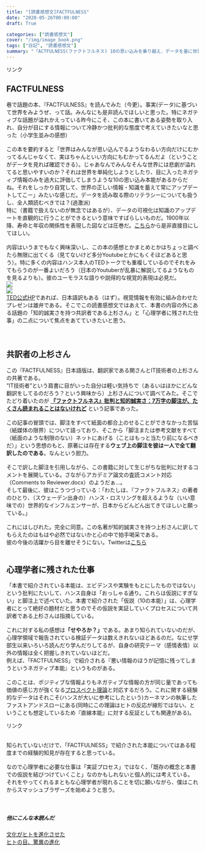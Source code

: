 ```yaml
---
title: "[読書感想文]FACTFULNESS"
date: "2020-05-26T00:00:00"
draft: True

categories: ["読書感想文"]
cover: "/img/image_book.png"
tags: ["日記", "読書感想文"]
summary: "「ACTFULNESS(ファクトフルネス) 10の思い込みを乗り越え、データを基に世界を正しく見る習慣」を読みました"
---
```


<!-- START MoshimoAffiliateEasyLink -->
<script type="text/javascript">
(function(b,c,f,g,a,d,e){b.MoshimoAffiliateObject=a;
b[a]=b[a]||function(){arguments.currentScript=c.currentScript
||c.scripts[c.scripts.length-2];(b[a].q=b[a].q||[]).push(arguments)};
c.getElementById(a)||(d=c.createElement(f),d.src=g,
d.id=a,e=c.getElementsByTagName("body")[0],e.appendChild(d))})
(window,document,"script","//dn.msmstatic.com/site/cardlink/bundle.js","msmaflink");
msmaflink({"n":"FACTFULNESS(ファクトフルネス) 10の思い込みを乗り越え、データを基に世界を正しく見る習慣","b":"日経BP","t":"","d":"https:\/\/m.media-amazon.com","c_p":"\/images\/I","p":["\/51D02a-tpDL.jpg","\/61X+L78ZFJL.jpg","\/51IkFu4QpCL.jpg","\/41vdmPfStTL.jpg","\/411yj1odi0L.jpg"],"u":{"u":"https:\/\/www.amazon.co.jp\/dp\/4822289605","t":"amazon","r_v":""},"aid":{"amazon":"1842760","rakuten":"1824263","yahoo":"1845435"},"eid":"RfkRF","s":"s"});
</script>
<div id="msmaflink-RfkRF">リンク</div>
<!-- MoshimoAffiliateEasyLink END -->

  
## FACTFULNESS
  巷で話題の本、『FACTFULNESS』を読んでみた（今更）。事実(データ)に基づいて世界をみようぜ、って話。みんなにも是非読んでほしいと思った。特にネガティブな話題が溢れかえっている昨今にこそ、この本に書いてある姿勢を取り入れ、自分が目にする情報について冷静かつ批判的な態度で考えていきたいなと思った（小学生並みの感想）
  <br>
  <br>
  この本を要約すると「世界はみんなが思い込んでるようなわるい方向だけにむかってるんじゃなくて、実はちゃんといい方向にもむかってるんだよ（ということがデータを見れば確認できる）。じゃあなんでみんなそんな世界には悲劇が溢れてると思いやすいのか？それは世界を単純化しようとしたり、目に入ったネガティブ情報のみを過大に評価してしまうような10の思い込み本能があるからだね。それをしっかり自覚して、世界の正しい情報・知識を蓄えて常にアップデートしてこー」みたいな感じだ。データを読み取る際のリテラシーについても扱うし、全人類読むべきでは？(過激派)<br>
  特に（書籍で扱えないのが無念ではあるが）、データの可視化は知識のアップデートを直観的に行うことができるという意味ですばらしいものだ。1900年以降、寿命と年収の関係性を表現した図などは圧巻だ。[こちら](https://www.gapminder.org/tools/#$state$time$value=1900;;&ui$presentation:true;&chart-type=bubbles)から是非直接目にしてほしい。<br>
  <br>
  内容はいうまでもなく興味深いし、この本の感想とかまとめとかはちょっと調べたら無限に出てくる（見てないけど多分Youtubeとかにもくそほどあると思う）。特に多くの内容はハンス本人のTEDトークでも重複しているのでそれをみてもらうのが一番よいだろう（日本のYoutuberが乱暴に解説してるようなものを見るよりも）。彼のユーモラスな語りや説得的な視覚的表現は必見だ。<br>
  [![](https://img.youtube.com/vi/hVimVzgtD6w/0.jpg)](https://www.youtube.com/watch?v=hVimVzgtD6w)<br>
  [![](https://img.youtube.com/vi/Sm5xF-UYgdg/0.jpg)](https://www.youtube.com/watch?v=Sm5xF-UYgdg)<br>
  [TED公式HP](https://www.ted.com/talks/hans_rosling_the_best_stats_you_ve_ever_seen?language=ja)であれば、日本語訳もある（はず）。視覚情報を有効に組み合わせたプレゼンは雄弁である。そこでこの読書感想文ではあえて、本書の内容の外にある話題の「知的誠実さを持つ共訳者である上杉さん」と「心理学者に残された仕事」の二点について焦点をあてていきたいと思う。<br>
  <br>
  <br>
  
## 共訳者の上杉さん
  
  この『FACTFULNESS』日本語版は、翻訳家である関さんとIT技術者の上杉さんの共著である。<br>
”IT技術者”という肩書に目がいった自分は軽い気持ちで（あるいはほかにどんな翻訳をしてるのだろう？という興味から）上杉さんについて調べてみた。そこでたどり着いたのが **[『ファクトフルネス』批判と知的誠実さ：7万字の脚注が、たくさん読まれることはないけれど](https://jp.chibicode.com/factfulness-notes)** という記事であった。<br>
<br>
この記事の冒頭では、脚注をすべて紙面の都合上のせることができなかった苦悩（紙媒体の限界）について語っており、そこから「脚注または参考文献をすべて（紙面のような制限のない）ネットにあげる（ことはもっと当たり前になるべきだ）」という思想のもと、原著には存在する**ウェブ上の脚注を彼は一人で全て翻訳したのである**。なんという胆力。<br>
<br>
そこで訳した脚注を引用しながら、この書籍に対して生じがちな批判に対するコメントを展開している。さながらアカデミア論文の査読コメント対応（Comments to Reviewer.docx）のようだぁ…。<br>
そして最後に、彼はこうつづっている：「わたしは、『ファクトフルネス』の著者のひとり、（スウェーデン出身の）ハンス・ロスリングを超えるような（いい意味での）世界的なインフルエンサーが、日本からどんどん出てきてほしいと願っている。」<br>
<br>
これにはしびれた。完全に同意。この名著が知的誠実さを持つ上杉さんに訳してもらえたのはもはや必然ではないかと心の中で拍手喝采である。<br>
彼の今後の活躍から目を離せそうにない。Twitterは[こちら](https://twitter.com/chibicode)<br>
<br>

## 心理学者に残された仕事
  
  「本書で紹介されている本能は、エビデンスや実験をもとにしたものではない」という批判にたいして、ハンス自身は「おっしゃる通り。これらは仮説にすぎない」と脚注上で述べていた。本書で紹介された「仮説（10の本能）」は、心理学者にとって絶好の題材だと思うのでその仮説を実証していくプロセスについて共訳者である上杉さんは指摘している。<br>
  <br>
  これに対する私の感想は**「せやろか？」**である。あまり知られていないのだが、心理学領域で報告されている検証データは数えきれないほどあるのだ。なにせ学部生以来いろいろ読んだり学んだりしてるが、自身の研究テーマ（感情表情）以外の情報は全く把握しきれていないほどだ。<br>
  例えば、「FACTFULNESS」で紹介される『悪い情報のほうが記憶に残ってしまうというネガティブ本能』というものがある。<br><br>
  このことは、ポジティブな情報よりもネガティブな情報の方が同じ量であっても価値の感じ方が強くなる[プロスペクト理論](https://ja.wikipedia.org/wiki/%E3%83%97%E3%83%AD%E3%82%B9%E3%83%9A%E3%82%AF%E3%83%88%E7%90%86%E8%AB%96)と対応するだろう。これに関する経験的なデータはそれこそ(ハンスが大いに参考にしたという)カーネマンの執筆したファストアンドスローにある(同時にこの理論はヒトの反応が線形ではない、ということも想定しているため『直線本能』に対する反証としても関連がある)。<br>
  
<!-- START MoshimoAffiliateEasyLink -->
<script type="text/javascript">
(function(b,c,f,g,a,d,e){b.MoshimoAffiliateObject=a;
b[a]=b[a]||function(){arguments.currentScript=c.currentScript
||c.scripts[c.scripts.length-2];(b[a].q=b[a].q||[]).push(arguments)};
c.getElementById(a)||(d=c.createElement(f),d.src=g,
d.id=a,e=c.getElementsByTagName("body")[0],e.appendChild(d))})
(window,document,"script","//dn.msmstatic.com/site/cardlink/bundle.js","msmaflink");
msmaflink({"n":"ファスト\u0026スロー(上) あなたの意思はどのように決まるか? (ハヤカワ・ノンフィクション文庫)","b":"","t":"","d":"https:\/\/m.media-amazon.com","c_p":"\/images\/I","p":["\/51LKt1y4lUL.jpg","\/51ncYENg04L.jpg","\/414V-PwuPiL.jpg"],"u":{"u":"https:\/\/www.amazon.co.jp\/dp\/4150504105","t":"amazon","r_v":""},"aid":{"amazon":"1842760","rakuten":"1824263","yahoo":"1845435"},"eid":"OCbC6","s":"s"});
</script>
<div id="msmaflink-OCbC6">リンク</div>
<!-- MoshimoAffiliateEasyLink END -->
  <br>
  知られていないだけで、「FACTFULNESS」で紹介された本能についてはある程度までの経験的知見が存在すると思っている。<br><br>
  なので心理学者に必要な仕事は「実証プロセス」ではなく、「既存の概念と本書での仮説を結びつけていくこと」なのかもしれないと個人的には考えている。<br>
  それをやってくれるまともな心理学者が現れることを切に願いながら、僕はこれからスマッシュブラザーズを始めようと思う。
<br><br><br>

##### 他にこんな本読んだ
 [文化がヒトを進化させた](https://susishushi.github.io/my_blog/post/cul_evo/)
  <br>
[ヒトの目、驚異の進化](https://susishushi.github.io/my_blog/post/visual_revo/)